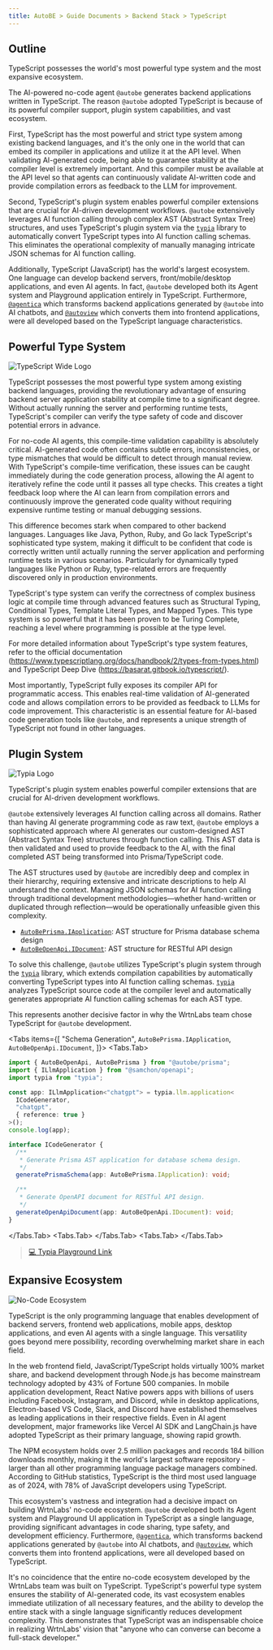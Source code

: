 ```yaml
---
title: AutoBE > Guide Documents > Backend Stack > TypeScript
---
```



## Outline

TypeScript possesses the world's most powerful type system and the most expansive ecosystem.

The AI-powered no-code agent `@autobe` generates backend applications written in TypeScript. The reason `@autobe` adopted TypeScript is because of its powerful compiler support, plugin system capabilities, and vast ecosystem.

First, TypeScript has the most powerful and strict type system among existing backend languages, and it's the only one in the world that can embed its compiler in applications and utilize it at the API level. When validating AI-generated code, being able to guarantee stability at the compiler level is extremely important. And this compiler must be available at the API level so that agents can continuously validate AI-written code and provide compilation errors as feedback to the LLM for improvement.

Second, TypeScript's plugin system enables powerful compiler extensions that are crucial for AI-driven development workflows. `@autobe` extensively leverages AI function calling through complex AST (Abstract Syntax Tree) structures, and uses TypeScript's plugin system via the [`typia`](https://github.com/samchon/typia) library to automatically convert TypeScript types into AI function calling schemas. This eliminates the operational complexity of manually managing intricate JSON schemas for AI function calling.

Additionally, TypeScript (JavaScript) has the world's largest ecosystem. One language can develop backend servers, front/mobile/desktop applications, and even AI agents. In fact, `@autobe` developed both its Agent system and Playground application entirely in TypeScript. Furthermore, [`@agentica`](https://github.com/wrtnlabs/agentica) which transforms backend applications generated by `@autobe` into AI chatbots, and [`@autoview`](https://github.com/wrtnlabs/autoview) which converts them into frontend applications, were all developed based on the TypeScript language characteristics.

## Powerful Type System

![TypeScript Wide Logo](/images/typescript-wide-logo.png)

TypeScript possesses the most powerful type system among existing backend languages, providing the revolutionary advantage of ensuring backend server application stability at compile time to a significant degree. Without actually running the server and performing runtime tests, TypeScript's compiler can verify the type safety of code and discover potential errors in advance.

For no-code AI agents, this compile-time validation capability is absolutely critical. AI-generated code often contains subtle errors, inconsistencies, or type mismatches that would be difficult to detect through manual review. With TypeScript's compile-time verification, these issues can be caught immediately during the code generation process, allowing the AI agent to iteratively refine the code until it passes all type checks. This creates a tight feedback loop where the AI can learn from compilation errors and continuously improve the generated code quality without requiring expensive runtime testing or manual debugging sessions.

This difference becomes stark when compared to other backend languages. Languages like Java, Python, Ruby, and Go lack TypeScript's sophisticated type system, making it difficult to be confident that code is correctly written until actually running the server application and performing runtime tests in various scenarios. Particularly for dynamically typed languages like Python or Ruby, type-related errors are frequently discovered only in production environments.

TypeScript's type system can verify the correctness of complex business logic at compile time through advanced features such as Structural Typing, Conditional Types, Template Literal Types, and Mapped Types. This type system is so powerful that it has been proven to be Turing Complete, reaching a level where programming is possible at the type level.

For more detailed information about TypeScript's type system features, refer to the official documentation (https://www.typescriptlang.org/docs/handbook/2/types-from-types.html) and TypeScript Deep Dive (https://basarat.gitbook.io/typescript/).

Most importantly, TypeScript fully exposes its compiler API for programmatic access. This enables real-time validation of AI-generated code and allows compilation errors to be provided as feedback to LLMs for code improvement. This characteristic is an essential feature for AI-based code generation tools like `@autobe`, and represents a unique strength of TypeScript not found in other languages.

## Plugin System

![Typia Logo](https://typia.io/logo.png)

TypeScript's plugin system enables powerful compiler extensions that are crucial for AI-driven development workflows.

`@autobe` extensively leverages AI function calling across all domains. Rather than having AI generate programming code as raw text, `@autobe` employs a sophisticated approach where AI generates our custom-designed AST (Abstract Syntax Tree) structures through function calling. This AST data is then validated and used to provide feedback to the AI, with the final completed AST being transformed into Prisma/TypeScript code.

The AST structures used by `@autobe` are incredibly deep and complex in their hierarchy, requiring extensive and intricate descriptions to help AI understand the context. Managing JSON schemas for AI function calling through traditional development methodologies—whether hand-written or duplicated through reflection—would be operationally unfeasible given this complexity.

- [`AutoBePrisma.IApplication`](https://github.com/wrtnlabs/autobe/blob/main/packages/interface/src/prisma/AutoBePrisma.ts): AST structure for Prisma database schema design
- [`AutoBeOpenApi.IDocument`](https://github.com/wrtnlabs/autobe/blob/main/packages/interface/src/openapi/AutoBeOpenApi.ts): AST structure for RESTful API design

To solve this challenge, `@autobe` utilizes TypeScript's plugin system through the [`typia`](https://github.com/samchon/typia) library, which extends compilation capabilities by automatically converting TypeScript types into AI function calling schemas. [`typia`](https://github.com/samchon/typia) analyzes TypeScript source code at the compiler level and automatically generates appropriate AI function calling schemas for each AST type.

This represents another decisive factor in why the WrtnLabs team chose TypeScript for `@autobe` development.

<Tabs items={[
  "Schema Generation",
  <code>AutoBePrisma.IApplication</code>,
  <code>AutoBeOpenApi.IDocument</code>,
]}>
  <Tabs.Tab>
```typescript
import { AutoBeOpenApi, AutoBePrisma } from "@autobe/prisma";
import { ILlmApplication } from "@samchon/openapi";
import typia from "typia";

const app: ILlmApplication<"chatgpt"> = typia.llm.application<
  ICodeGenerator,
  "chatgpt",
  { reference: true }
>();
console.log(app);

interface ICodeGenerator {
  /**
   * Generate Prisma AST application for database schema design. 
   */
  generatePrismaSchema(app: AutoBePrisma.IApplication): void;

  /**
   * Generate OpenAPI document for RESTful API design.
   */
  generateOpenApiDocument(app: AutoBeOpenApi.IDocument): void;
}
```
  </Tabs.Tab>
  <Tabs.Tab>
    <LocalSource
      path="packages/interface/src/prisma/AutoBePrisma.ts"
      filename="@autobe/interface"
      showLineNumbers />
  </Tabs.Tab>
  <Tabs.Tab>
    <LocalSource
      path="packages/interface/src/openapi/AutoBeOpenApi.ts"
      filename="@autobe/interface"
      showLineNumbers />
  </Tabs.Tab>
</Tabs>

> [💻 Typia Playground Link](https://typia.io/playground/?script=JYWwDg9gTgLgBAbzgeTAUwHYEEzDgXzgDMoIQ4AiAAQGcBDEAYwAsIMB6CdDO3CgbgBQoSLDgwAnrjrFS5CpOkDBwjDDRQidRmjgBJAOKYNdGNESC4cdgCoblqzbhGMJ9XDoYU3LAAU9cAAmEIwAriCY8ETmAEpoNDBEoQA2cH4BgfHAAOYYwBjZAHQOcDbsDtnGUKZoABRgAFwWVlbBYRFqTaiYOMCFegAiIeGRQlb4AJRNAG4QwIFC+CqKwHSFyckghbxgycCMpsBsADwOhlWm0AA0DhQsptlgMBQ3VkhQaEQamDpNMFChXRLAB8tQmQiAA)

## Expansive Ecosystem

![No-Code Ecosystem](/og.jpg)

TypeScript is the only programming language that enables development of backend servers, frontend web applications, mobile apps, desktop applications, and even AI agents with a single language. This versatility goes beyond mere possibility, recording overwhelming market share in each field.

In the web frontend field, JavaScript/TypeScript holds virtually 100% market share, and backend development through Node.js has become mainstream technology adopted by 43% of Fortune 500 companies. In mobile application development, React Native powers apps with billions of users including Facebook, Instagram, and Discord, while in desktop applications, Electron-based VS Code, Slack, and Discord have established themselves as leading applications in their respective fields. Even in AI agent development, major frameworks like Vercel AI SDK and LangChain.js have adopted TypeScript as their primary language, showing rapid growth.

The NPM ecosystem holds over 2.5 million packages and records 184 billion downloads monthly, making it the world's largest software repository - larger than all other programming language package managers combined. According to GitHub statistics, TypeScript is the third most used language as of 2024, with 78% of JavaScript developers using TypeScript.

This ecosystem's vastness and integration had a decisive impact on building WrtnLabs' no-code ecosystem. `@autobe` developed both its Agent system and Playground UI application in TypeScript as a single language, providing significant advantages in code sharing, type safety, and development efficiency. Furthermore, [`@agentica`](https://github.com/wrtnlabs/agentica), which transforms backend applications generated by `@autobe` into AI chatbots, and [`@autoview`](https://github.com/wrtnlabs/autoview), which converts them into frontend applications, were all developed based on TypeScript.

It's no coincidence that the entire no-code ecosystem developed by the WrtnLabs team was built on TypeScript. TypeScript's powerful type system ensures the stability of AI-generated code, its vast ecosystem enables immediate utilization of all necessary features, and the ability to develop the entire stack with a single language significantly reduces development complexity. This demonstrates that TypeScript was an indispensable choice in realizing WrtnLabs' vision that "anyone who can converse can become a full-stack developer."

